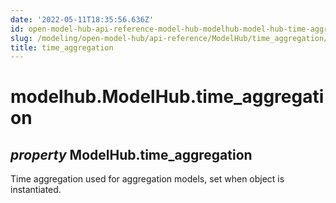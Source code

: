 ```yaml
---
date: '2022-05-11T18:35:56.636Z'
id: open-model-hub-api-reference-model-hub-modelhub-model-hub-time-aggregation
slug: /modeling/open-model-hub/api-reference/ModelHub/time_aggregation/
title: time_aggregation
---
```


# modelhub.ModelHub.time_aggregation

<div className="property">

## <span className="type-annotation"><em>property </em></span> <span className="additional-name">ModelHub.</span><span className="name">time_aggregation</span>




<div className="content">

Time aggregation used for aggregation models, set when object is instantiated.


</div>


</div>
